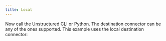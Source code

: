 ```yaml
---
title: Local
---
```



<NewDocument />


<SharedContentLocal/>

Now call the Unstructured CLI or Python. The destination connector can be any of the ones supported. This example uses the local destination connector:


<CodeGroup>

  <LocalSh />

  <LocalPyV2 />

  <LocalPyV1 />

</CodeGroup>


<SharedPartitionByAPIOSS/>